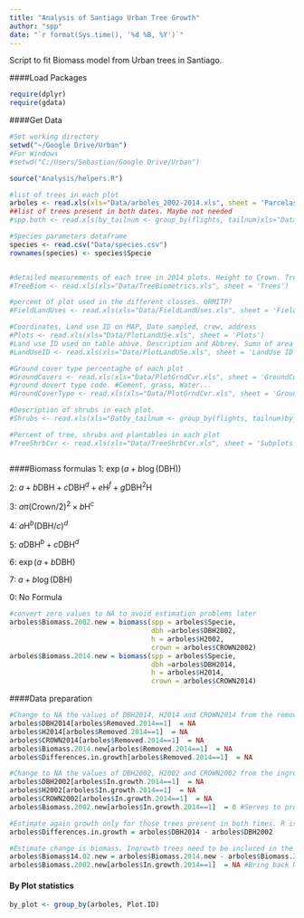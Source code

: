 ```yaml
---
title: "Analysis of Santiago Urban Tree Growth"
author: "spp"
date: "`r format(Sys.time(), '%d %B, %Y')`"
---
```


Script to fit Biomass model from Urban trees in Santiago.

####Load Packages
```r
require(dplyr)
require(gdata)
```

####Get Data
```r
#Set working directory
setwd("~/Google Drive/Urban")
#For Windows
#setwd("C:/Users/Sebastian/Google Drive/Urban")

source("Analysis/helpers.R")   

#list of trees in each plot
arboles <- read.xls(xls="Data/arboles_2002-2014.xls", sheet = 'Parcelas con arboles', )
##list of trees present in both dates. Maybe not needed
#spp.both <- read.xls(by_tailnum <- group_by(flights, tailnum)xls="Data/arboles_2002-2014.xls", sheet = 'Spp in both yrs')

#Species parameters dataframe
species <- read.csv("Data/species.csv")
rownames(species) <- species$Specie


#detailed measurements of each tree in 2014 plots. Height to Crown. Tree height, % shrub below
#TreeBiom <- read.xls(xls="Data/TreeBiometrics.xls", sheet = 'Trees')

#percent of plot used in the different classes. ORMITP?
#FieldLandUses <- read.xls(xls="Data/FieldLandUses.xls", sheet = 'FieldLandUses')

#Coordinates, Land use ID on MAP, Date sampled, crew, address
#Plots <- read.xls(xls="Data/PlotLandUSe.xls", sheet = 'Plots')
#Land use ID used on table above. Description and Abbrev. Sumn of area sampled by Land use
#LandUseID <- read.xls(xls="Data/PlotLandUSe.xls", sheet = 'LandUse ID')

#Ground cover type percentaghe of each plot
#GroundCovers <- read.xls(xls="Data/PlotGrndCvr.xls", sheet = 'GroundCovers')
#ground dovert type code. #Cement, grass, Water...
#GroundCoverType <- read.xls(xls="Data/PlotGrndCvr.xls", sheet = 'GrounCoverType')

#Description of shrubs in each plot. 
#Shrubs <- read.xls(xls="Datby_tailnum <- group_by(flights, tailnum)by_tailnum <- group_by(flights, tailnum)a/Shrubs.xls", sheet = 'Shrubs')

#Percent of tree, shrubs and plantables in each plot 
#TreeShrbCvr <- read.xls(xls="Data/TreeShrbCvr.xls", sheet = 'Subplots')



```

####Biomass formulas
1: $\exp(a + b \log(\mathrm{DBH}))$

2: $a + b\mathrm{DBH} + c\mathrm{DBH}^d + e\mathrm{H}^f + g\mathrm{DBH}^2\mathrm{H}$

3: $a \pi(\mathrm{Crown} / 2)^2 \times b \mathrm{H}^c$

4: $a\mathrm{H}^b(\mathrm{DBH}/c)^d$

5: $a\mathrm{DBH}^b+c\mathrm{DBH}^d$

6: $\exp(a+b\mathrm{DBH})$

7: $a+b\log(\mathrm{DBH})$

0: No Formula

```r
#convert zero values to NA to avoid estimation problems later
arboles$Biomass.2002.new = biomass(spp = arboles$Specie,
                                   dbh =arboles$DBH2002,
                                   h = arboles$H2002,
                                   crown = arboles$CROWN2002)
arboles$Biomass.2014.new = biomass(spp = arboles$Specie,
                                   dbh =arboles$DBH2014, 
                                   h = arboles$H2014,
                                   crown = arboles$CROWN2014)
```

####Data preparation
```r

#Change to NA the values of DBH2014, H2014 and CROWN2014 from the removed trees based on Removed.2014 == 1
arboles$DBH2014[arboles$Removed.2014==1]  = NA
arboles$H2014[arboles$Removed.2014==1]  = NA
arboles$CROWN2014[arboles$Removed.2014==1]  = NA
arboles$Biomass.2014.new[arboles$Removed.2014==1]  = NA
arboles$Differences.in.growth[arboles$Removed.2014==1]  = NA

#Change to NA the values of DBH2002, H2002 and CROWN2002 from the ingrowth trees based on In.growth.2014 == 1
arboles$DBH2002[arboles$In.growth.2014==1]  = NA
arboles$H2002[arboles$In.growth.2014==1]  = NA
arboles$CROWN2002[arboles$In.growth.2014==1]  = NA
arboles$Biomass.2002.new[arboles$In.growth.2014==1]  = 0 #Serves to properly estimat e change later. Does it affects results? Changed after biomass 14.02 estimation below

#Estimate again growth only for those trees present in both times. R is cool and only computes when the 2 values are present
arboles$Differences.in.growth = arboles$DBH2014 - arboles$DBH2002

#Estimate change is biomass. Ingrowth trees need to be inclured in the change.
arboles$Biomass14.02.new = arboles$Biomass.2014.new - arboles$Biomass.2002.new 
arboles$Biomass.2002.new[arboles$In.growth.2014==1]  = NA #Bring back NA to make appropriate calculation
```
#### By Plot statistics
```r
by_plot <- group_by(arboles, Plot.ID)
```
